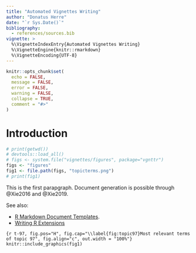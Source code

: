```yaml
---
title: "Automated Vignettes Writing"
author: "Donatus Herre"
date: "`r Sys.Date()`"
bibliography:
  - references/sources.bib
vignette: >
  %\VignetteIndexEntry{Automated Vignettes Writing}
  %\VignetteEngine{knitr::rmarkdown}
  %\VignetteEncoding{UTF-8}
---
```


```r
knitr::opts_chunk$set(
  echo = FALSE,
  message = FALSE,
  error = FALSE,
  warning = FALSE,
  collapse = TRUE,
  comment = "#>"
)
```

# Introduction

```r
# print(getwd())
# devtools::load_all()
# figs <- system.file("vignettes/figures", package="vgnttr")
figs <- "figures"
fig1 <- file.path(figs, "topicterms.png")
# print(fig1)
```

This is the first parapgraph. Document generation is possible through @Xie2016 and @Xie2019.

See also:

- [R Markdown Document Templates](https://rstudio.github.io/rstudio-extensions/rmarkdown_templates.html).
- [Writing R Extensions](https://cran.r-project.org/doc/manuals/r-release/R-exts.html)

\pagebreak

```{r t-97, fig.pos="H", fig.cap="\\label{fig:topic97}Most relevant terms of topic 97", fig.align="c", out.width = "100%"}
knitr::include_graphics(fig1)
```

\nocite{*}
